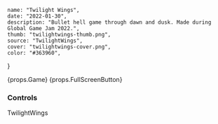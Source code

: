     name: "Twilight Wings",
    date: "2022-01-30",
    description: "Bullet hell game through dawn and dusk. Made during Global Game Jam 2022.",
    thumb: "twilightwings-thumb.png",
    source: "TwilightWings",
    cover: "twilightwings-cover.png",
    color: "#363960",
}

{props.Game}
{props.FullScreenButton}

### Controls

TwilightWings